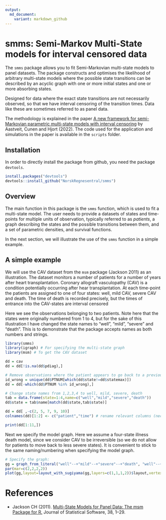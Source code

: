 ```yaml
---
output:
  md_document:
    variant: markdown_github
---
```


<!-- README.md is generated from README.Rmd. Please edit that file -->

# smms: Semi-Markov Multi-State models for interval censored data

The `smms` package allows you to fit Semi-Markovian multi-state models to panel datasets. The package constructs and optimises the likelihood of arbitrary multi-state models where the possible state transitions can be described by an acyclic graph with one or more initial states and one or more absorbing states. 

Designed for data where the exact state transitions are not necessarily observed, so that we have interval censoring of the transition times. Data like these are sometimes referred to as panel data.

The methodology is explained in the paper [A new framework for semi-Markovian parametric multi-state models with interval censoring](https://www.mn.uio.no/math/english/research/projects/focustat/publications_2/multistate_final_july2022.pdf) by Aastveit, Cunen and Hjort (2022). The code used for the application and simulations in the paper is available in the `scripts` folder.


## Installation

In order to directly install the package from github, you need the package `devtools`.

```r
install.packages("devtools")
devtools::install_github("NorskRegnesentral/smms")
```

<!--
# Whats new

### Version xx


See NEWS.md for changes for complete version history.
-->



## Overview


The main function in this package is the `smms` function, which is used to fit a multi-state model. The user needs to provide a datasets of states and time-points for multiple units of observation, typically referred to as *patients*, a graph describing the states and the possible transitions between them, and a set of parametric densities, and survival functions. 

In the next section, we will illustrate the use of the `smms` function in a simple example.

## A simple example

We will use the CAV dataset from the `msm` package (Jackson 2011) as an illustration. The dataset monitors a number of patients for a number of years after heart transplantation. Coronary allograft vasculopathy (CAV) is a condition potentially occurring after hear transplantation. At each time-point the patients are assigned to one of four states: well, mild CAV, severe CAV and death. The time of death is recorded precisely, but the times of entrance into the CAV-states are interval censored

Here we see the observations belonging to two patients. Note here that the states were originally numbered from 1 to 4, but for the sake of this illustration I have changed the state names to "well", "mild", "severe" and "death". This is to demonstrate that the package accepts names as both numbers and strings.  

```r
library(smms)
library(igraph) # For specifying the multi-state graph 
library(msm) # To get the CAV dataset

dd = cav
dd = dd[!is.na(dd$pdiag),]

# Remove observations where the patient appears to go back to a previous state (assumed to be impossible):
id_wrong = unique(dd$PTNUM[which(dd$state!=dd$statemax)])  
dd = dd[-which(dd$PTNUM %in% id_wrong),]

# Change state names from 1,2,3,4 to well, mild, severe, death
tab = data.frame(state=1:4,name=c("well","mild","severe","death"))
dd$state = tab$name[match(dd$state,tab$state)]

dd = dd[ ,-c(2, 5, 7, 9, 10)]
colnames(dd)[1:2] <- c("patient","time") # rename relevant columns (necessary in current version)

print(dd[1:11,])
```

Next we specify the model graph. Here we assume a four-state illness death model, since we consider CAV to be irreversible (so we do not allow for patients to move back to less severe states). It is convenient to stick to the same naming/numbering when specifying the model graph. 

```r
# Specify the graph:
gg = graph_from_literal("well"--+"mild"--+"severe"--+"death", "well"--+"death", "mild"--+"death")
par(mar=c(2,2,2,2))
plot(gg,layout=layout_with_sugiyama(gg,layers=c(1,1,1,2))$layout,vertex.size=40)
```


# References

* Jackson CH (2011). [Multi-State Models for Panel Data: The msm Package for R.](https://www.jstatsoft.org/v38/i08/) Journal of Statistical Software, 38, 1–29. 



